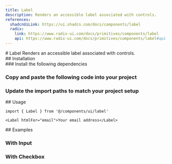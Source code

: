 ```yaml
---
title: Label
description: Renders an accessible label associated with controls.
references:
  shadcnUiLink: https://ui.shadcn.com/docs/components/label
  radix:
    link: https://www.radix-ui.com/docs/primitives/components/label
    api: https://www.radix-ui.com/docs/primitives/components/label#api-reference
---
```

<ContentContainer>
<Section>
# Label
Renders an accessible label associated with controls.
<ComponentPreview name="label" withRecipe />
</Section>

<Section>
## Installation

<Steps>
<Section>
### Install the following dependencies

<InstallTabs pkg="@radix-ui/react-label" />

### Copy and paste the following code into your project

<ComponentSource name="label" />

### Update the import paths to match your project setup
</Section>
</Steps>
</Section>

<Section>
## Usage

```tsx
import { Label } from '@/components/ui/label'
```
```tsx
<Label htmlFor="email">Your email address</Label>
```

</Section>

<Section>
## Examples

### With Input
<ComponentPreview name="label" file= "with-input"/>

### With Checkbox
<ComponentPreview name="label"/>
</Section>

</ContentContainer>